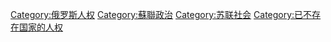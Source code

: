 [[Category:俄罗斯人权|Category:俄罗斯人权]]
[[Category:蘇聯政治|Category:蘇聯政治]]
[[Category:苏联社会|Category:苏联社会]]
[[Category:已不存在国家的人权|Category:已不存在国家的人权]]